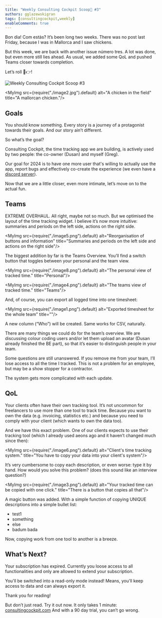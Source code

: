 ```yaml
---
title: "Weekly Consulting Cockpit Scoop🍦 #3"
authors: gglazewskigran
tags: [consultingcockpit,weekly]
enableComments: true
---
```



Bon dia! Com estàs? It’s been long two weeks. There was no post last Friday, because I was in Mallorca and I saw chickens.

But this week, we are back with another issue número tres. A lot was done, but even more still lies ahead. As usual, we added some QoL and pushed Teams closer towards completion.

Let’s roll 🎲👉!



![Weekly Consulting Cockpit Scoop #3](./image7.png "Weekly Consulting Cockpit Scoop #3")

<!--truncate-->

<MyImg src={require("./image2.jpg").default} alt="A chicken in the field"
       title="A mallorcan chicken."/>

## Goals

You should know something. Every story is a journey of a protagonist towards their goals. And our story ain’t different.

So what’s the goal?

Consulting Cockpit, the time tracking app we are building, is actively used by two people: the co-owner (Dusan) and myself (Greg).

Our goal for 2024 is to have one more user that's willing to actually use the app, report bugs and effectively co-create the experience (we even have a [discord server](https://discord.gg/Pw7TArdx)).

Now that we are a little closer, even more intimate, let’s move on to the actual fun.

## Teams

EXTREME OVERHAUL. All right, maybe not so much. But we optimised the layout of the time tracking widget. I believe it’s now more intuitive: summaries and periods on the left side, actions on the right side.

<MyImg src={require("./image5.png").default} alt="Reorganisation of buttons and information"
       title="Summaries and periods on the left side and actions on the right side"/>

The biggest addition by far is the Teams Overview. You’ll find a switch button that toggles between your personal and the team view.

<MyImg src={require("./image8.png").default} alt="The personal view of tracked time."
       title="Personal"/>

<MyImg src={require("./image4.png").default} alt="The teams view of tracked time."
       title="Teams"/>

And, of course, you can export all logged time into one timesheet:

<MyImg src={require("./image1.png").default} alt="Exported timesheet for the whole team"
       title=""/>

A new column (“Who”) will be created. Same works for CSV, naturally.

There are many things we could do for the team’s overview. We are discussing colour coding users and/or let them upload an avatar (Dusan already finished the BE part), so that it’s easier to distinguish people in your team.

Some questions are still unanswered. If you remove me from your team, I’ll lose access to all the time I tracked. This is not a problem for an employee, but may be a show stopper for a contractor.

The system gets more complicated with each update.

## QoL

Your clients often have their own tracking tool. It’s not uncommon for freelancers to use more than one tool to track time. Because you want to own the data (e.g. invoicing, statistics etc.) and because you need to comply with your client (which wants to own the data too).

And we have this exact problem. One of our clients expects to use their tracking tool (which I already used aeons ago and it haven’t changed much since then):

<MyImg src={require("./image6.png").default} alt="Client's time tracking system."
       title="You have to copy your data into your client's system"/>

It’s very cumbersome to copy each description, or even worse: type it by hand. How would you solve this problem? (does this sound like an interview question?)

<MyImg src={require("./image3.png").default} alt="Your tracked time can be copied with one click."
       title="There is a button that copies all that"/>

A magic button was added. With a simple function of copying UNIQUE descriptions into a simple bullet list:
- test1
- something
- else
- badum bada

Now, copying work from one tool to another is a breeze.

## What’s Next?

Your subscription has expired. Currently you loose access to all functionalities and only are allowed to extend your subscription.

You'll be switched into a read-only mode instead! Means, you'll keep access to data and can always export it.

Thank you for reading!

But don’t just read. Try it out now. It only takes 1 minute: [consultingcockpit.com](https://consultingcockpit.com)
And with a 90 day trial, you can’t go wrong.

